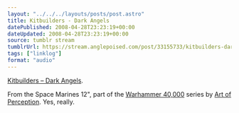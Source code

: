 ```yaml
---
layout: "../../../layouts/posts/post.astro"
title: Kitbuilders - Dark Angels
datePublished: 2008-04-28T23:23:19+00:00
dateUpdated: 2008-04-28T23:23:19+00:00
source: tumblr stream
tumblrUrl: https://stream.anglepoised.com/post/33155733/kitbuilders-dark-angels-from-the-space-marines
tags: ["linklog"]
format: "audio"
---
```



<YouTube id="https://www.youtube.com/watch?v=rryAmUnrkgg" />

[Kitbuilders &#8211; Dark Angels][1].

From the Space Marines 12", part of the [Warhammer 40,000][2] series by [Art of Perception][3]. Yes, really.

[1]: https://www.youtube.com/watch?v=rryAmUnrkgg
[2]: http://www.discogs.com/label/Art+Of+Perception
[3]: http://www.art-of-perception.com/
